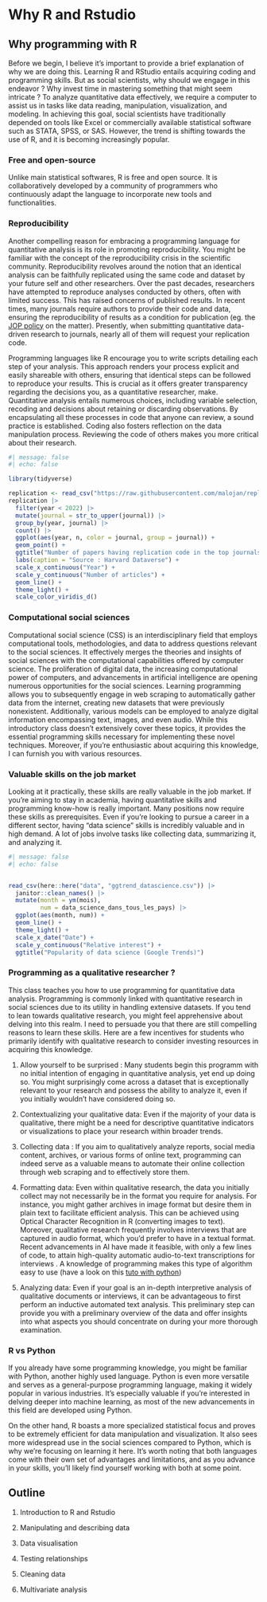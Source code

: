 # Why R and Rstudio

## Why programming with R

Before we begin, I believe it's important to provide a brief explanation of why we are doing this. Learning R and RStudio entails acquiring coding and programming skills. But as social scientists, why should we engage in this endeavor ? Why invest time in mastering something that might seem intricate ? To analyze quantitative data effectively, we require a computer to assist us in tasks like data reading, manipulation, visualization, and modeling. In achieving this goal, social scientists have traditionally depended on tools like Excel or commercially available statistical software such as STATA, SPSS, or SAS. However, the trend is shifting towards the use of R, and it is becoming increasingly popular.

### Free and open-source

Unlike main statistical softwares, R is free and open source. It is collaboratively developed by a community of programmers who continuously adapt the language to incorporate new tools and functionalities.

### Reproducibility

Another compelling reason for embracing a programming language for quantitative analysis is its role in promoting reproducibility. You might be familiar with the concept of the reproducibility crisis in the scientific community. Reproducibility revolves around the notion that an identical analysis can be faithfully replicated using the same code and dataset by your future self and other researchers. Over the past decades, researchers have attempted to reproduce analyses conducted by others, often with limited success. This has raised concerns of published results. In recent times, many journals require authors to provide their code and data, ensuring the reproducibility of results as a condition for publication (eg. the [JOP policy](https://www.journals.uchicago.edu/journals/jop/data-replication) on the matter). Presently, when submitting quantitative data-driven research to journals, nearly all of them will request your replication code.

Programming languages like R encourage you to write scripts detailing each step of your analysis. This approach renders your process explicit and easily shareable with others, ensuring that identical steps can be followed to reproduce your results. This is crucial as it offers greater transparency regarding the decisions you, as a quantitative researcher, make. Quantitative analysis entails numerous choices, including variable selection, recoding and decisions about retaining or discarding observations. By encapsulating all these processes in code that anyone can review, a sound practice is established. Coding also fosters reflection on the data manipulation process. Reviewing the code of others makes you more critical about their research.

```r
#| message: false
#| echo: false

library(tidyverse)

replication <- read_csv("https://raw.githubusercontent.com/malojan/replication/master/data/polsci_replication.csv")
replication |> 
  filter(year < 2022) |> 
  mutate(journal = str_to_upper(journal)) |> 
  group_by(year, journal) |> 
  count() |> 
  ggplot(aes(year, n, color = journal, group = journal)) + 
  geom_point() +
  ggtitle("Number of papers having replication code in the top journals in political science") +
  labs(caption = "Source : Harvard Dataverse") +
  scale_x_continuous("Year") +
  scale_y_continuous("Number of articles") +
  geom_line() +
  theme_light() + 
  scale_color_viridis_d() 
```

### Computational social sciences

Computational social science (CSS) is an interdisciplinary field that employs computational tools, methodologies, and data to address questions relevant to the social sciences. It effectively merges the theories and insights of social sciences with the computational capabilities offered by computer science. The proliferation of digital data, the increasing computational power of computers, and advancements in artificial intelligence are opening numerous opportunities for the social sciences. Learning programming allows you to subsequently engage in web scraping to automatically gather data from the internet, creating new datasets that were previously nonexistent. Additionally, various models can be employed to analyze digital information encompassing text, images, and even audio. While this introductory class doesn't extensively cover these topics, it provides the essential programming skills necessary for implementing these novel techniques. Moreover, if you're enthusiastic about acquiring this knowledge, I can furnish you with various resources.

### Valuable skills on the job market

Looking at it practically, these skills are really valuable in the job market. If you're aiming to stay in academia, having quantitative skills and programming know-how is really important. Many positions now require these skills as prerequisites. Even if you're looking to pursue a career in a different sector, having "data science" skills is incredibly valuable and in high demand. A lot of jobs involve tasks like collecting data, summarizing it, and analyzing it.

```r
#| message: false
#| echo: false


read_csv(here::here("data", "ggtrend_datascience.csv")) |> 
  janitor::clean_names() |> 
  mutate(month = ym(mois), 
         num = data_science_dans_tous_les_pays) |> 
  ggplot(aes(month, num)) + 
  geom_line() +
  theme_light() +
  scale_x_date("Date") +
  scale_y_continuous("Relative interest") +
  ggtitle("Popularity of data science (Google Trends)")
```

### Programming as a qualitative researcher ?

This class teaches you how to use programming for quantitative data analysis. Programming is commonly linked with quantitative research in social sciences due to its utility in handling extensive datasets. If you tend to lean towards qualitative research, you might feel apprehensive about delving into this realm. I need to persuade you that there are still compelling reasons to learn these skills. Here are a few incentives for students who primarily identify with qualitative research to consider investing resources in acquiring this knowledge.

1.  Allow yourself to be surprised : Many students begin this programm with no initial intention of engaging in quantitative analysis, yet end up doing so. You might surprisingly come across a dataset that is exceptionally relevant to your research and possess the ability to analyze it, even if you initially wouldn't have considered doing so.

2.  Contextualizing your qualitative data: Even if the majority of your data is qualitative, there might be a need for descriptive quantitative indicators or visualizations to place your research within broader trends.

3.  Collecting data : If you aim to qualitatively analyze reports, social media content, archives, or various forms of online text, programming can indeed serve as a valuable means to automate their online collection through web scraping and to effectively store them.

4.  Formatting data: Even within qualitative research, the data you initially collect may not necessarily be in the format you require for analysis. For instance, you might gather archives in image format but desire them in plain text to facilitate efficient analysis. This can be achieved using Optical Character Recognition in R (converting images to text). Moreover, qualitative research frequently involves interviews that are captured in audio format, which you'd prefer to have in a textual format. Recent advancements in AI have made it feasible, with only a few lines of code, to attain high-quality automatic audio-to-text transcriptions for interviews . A knowledge of programming makes this type of algorithm easy to use (have a look on this [tuto with python](https://www.css.cnrs.fr/whisper-pour-retranscrire-des-entretiens/))

5.  Analyzing data: Even if your goal is an in-depth interpretive analysis of qualitative documents or interviews, it can be advantageous to first perform an inductive automated text analysis. This preliminary step can provide you with a preliminary overview of the data and offer insights into what aspects you should concentrate on during your more thorough examination.

### R vs Python

If you already have some programming knowledge, you might be familiar with Python, another highly used language. Python is even more versatile and serves as a general-purpose programming language, making it widely popular in various industries. It's especially valuable if you're interested in delving deeper into machine learning, as most of the new advancements in this field are developed using Python.

On the other hand, R boasts a more specialized statistical focus and proves to be extremely efficient for data manipulation and visualization. It also sees more widespread use in the social sciences compared to Python, which is why we're focusing on learning it here. It's worth noting that both languages come with their own set of advantages and limitations, and as you advance in your skills, you'll likely find yourself working with both at some point.

## Outline

1.  Introduction to R and Rstudio

2.  Manipulating and describing data

3.  Data visualisation

4.  Testing relationships

5.  Cleaning data

6.  Multivariate analysis


